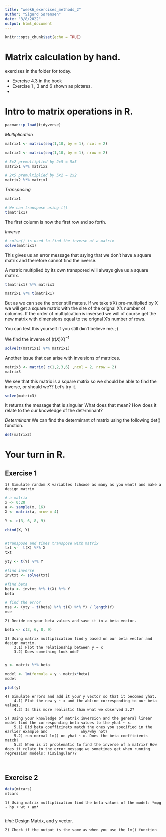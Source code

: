 ```yaml
---
title: "week6_exercises_methods_2"
author: "Sigurd Sørensen"
date: "3/8/2022"
output: html_document
---
```


```r
knitr::opts_chunk$set(echo = TRUE)
```


# Matrix calculation by hand. 
exercises in the folder for today. 

 - Exercise 4.3 in the book
 - Exercise 1 , 3 and 6 shown as pictures. 
 - 

# Intro to matrix operations in R.

```r
pacman::p_load(tidyverse)
```

*Multiplication*
```r
matrix1 <- matrix(seq(1,10, by = 1), ncol = 2)

matrix2 <- matrix(seq(1,10, by = 1), nrow = 2)

# 5x2 premultiplied by 2x5 = 5x5
matrix1 %*% matrix2

# 2x5 premultiplied by 5x2 = 2x2 
matrix2 %*% matrix1
```

*Transposing*
```r
matrix1

# We can transpose using t()
t(matrix1)
```
The first column is now the first row and so forth. 


*Inverse*
```r
# solve() is used to find the inverse of a matrix
solve(matrix1)

```
This gives us an error message that saying that we don't have a square matrix and therefore cannot find the inverse. 

A matrix multiplied by its own transposed will always give us a square matrix. 
```r
t(matrix1) %*% matrix1

```

```r
matrix1 %*% t(matrix1)
```
But as we can see the order still maters. If we take t(X) pre-multiplied by X we will get a square matrix with the size of the orignal X's number of columns. If the order of multiplcation is inversed we will of course get the new matrix with dimensions equal 
to the orignal X's number of rows.

You can test this yourself if you still don't believe me. ;) 


We find the inverse of $(t(X)X)^{-1}$
```r
solve(t(matrix1) %*% matrix1)
```


Another issue that can arise with inversions of matrices. 
```r
matrix3 <- matrix( c(1,2,3,6) ,ncol = 2, nrow = 2)
matrix3
```
We see that this matrix is a square matrix so we should be able to find the inverse,
or should we?? Let's try it. 

```r
solve(matrix3)
```
It returns the message that is singular. What does that mean? How does it relate to the 
our knowledge of the determinant? 

*Determinant*
We can find the determinant of matrix using the following det() function. 
```r
det(matrix3)
```


# Your turn in R. 

## Exercise 1

    1) Simulate random X variables (choose as many as you want) and make a design matrix
    
```r

# a matrix
x <- 0:20
a <- sample(x, 16)
X <- matrix(a, nrow = 4)

Y <- c(3, 6, 8, 9)

cbind(X, Y)


#transpose and times transpose with matrix 
txt <-  t(X) %*% X 
txt

yty <- t(Y) %*% Y

#find inverse
invtxt <- solve(txt)

#find beta
beta <- invtxt %*% t(X) %*% Y
beta

# find the error
mse <- (yty - t(beta) %*% t(X) %*% Y) / length(Y)
mse


```

    
    2) Decide on your beta values and save it in a beta vector.  
    
```r

beta <- c(3, 6, 8, 9)


```


    3) Using matrix multiplication find y based on our beta vector and design matrix. 
        3.1) Plot the relationship between y ~ x
        3.2) Does something look odd? 
        
```r

y <- matrix %*% beta

model <- lm(formula = y ~ matrix*beta)
model

plot(y)

```
        


    4) Simulate errors and add it your y vector so that it becomes yhat. 
        4.1) Plot the new y ~ x and the abline corresponding to our beta values. 
        4.2) Is this more realistic than what we observed 3.2? 
    
    5) Using your knowledge of matrix inversion and the general linear model find the corresponding beta values to the yhat ~ x.
        5.1) Did beta coefficinets match the ones you specified in the earlier example and               why/why not? 
        5.2) run normal lm() on yhat ~ x. Does the beta coefficients match? 
        5.3) When is it problematic to find the inverse of a matrix? How does it relate to the error message we sometimes get when running regression models: (isSingular)? 
        
        

## Exercise 2
```r
data(mtcars)
mtcars
```

    1) Using matrix multiplication find the beta values of the model: *mpg ~ hp + wt + am*

```r

```
*hint:* Design Matrix, and y vector. 

    2) Check if the output is the same as when you use the lm() function




